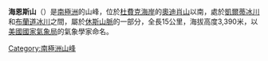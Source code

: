 {{coord|84|49|S|174|35|E|source:GNIS|display=title}}

'''海恩斯山'''（{{lang-en|Haynes Table}}）是[[南極洲|南極洲]]的山峰，位於[[杜費克海岸|杜費克海岸]]的[[奧迪肖山|奧迪肖山]]以南，處於[[凱爾蒂冰川|凱爾蒂冰川]]和[[布蘭道冰川|布蘭道冰川]]之間，屬於[[休斯山脈|休斯山脈]]的一部分，全長15公里，海拔高度3,390米，以[[美國國家氣象局|美國國家氣象局]]的氣象學家命名。

{{DEFAULTSORT:Haynes Table}}
[[Category:南極洲山峰|Category:南極洲山峰]]


{{DufekCoast-geo-stub}}